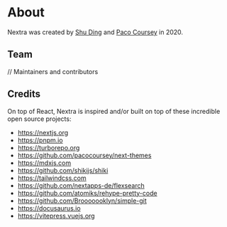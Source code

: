 # About

Nextra was created by [Shu Ding](https://twitter.com/shuding_) and [Paco Coursey](https://twitter.com/pacocoursey) in 2020.

## Team

// Maintainers and contributors

## Credits

On top of React, Nextra is inspired and/or built on top of these incredible open source projects:

- https://nextjs.org
- https://pnpm.io
- https://turborepo.org
- https://github.com/pacocoursey/next-themes
- https://mdxjs.com
- https://github.com/shikijs/shiki
- https://tailwindcss.com
- https://github.com/nextapps-de/flexsearch
- https://github.com/atomiks/rehype-pretty-code
- https://github.com/Brooooooklyn/simple-git
- https://docusaurus.io
- https://vitepress.vuejs.org
